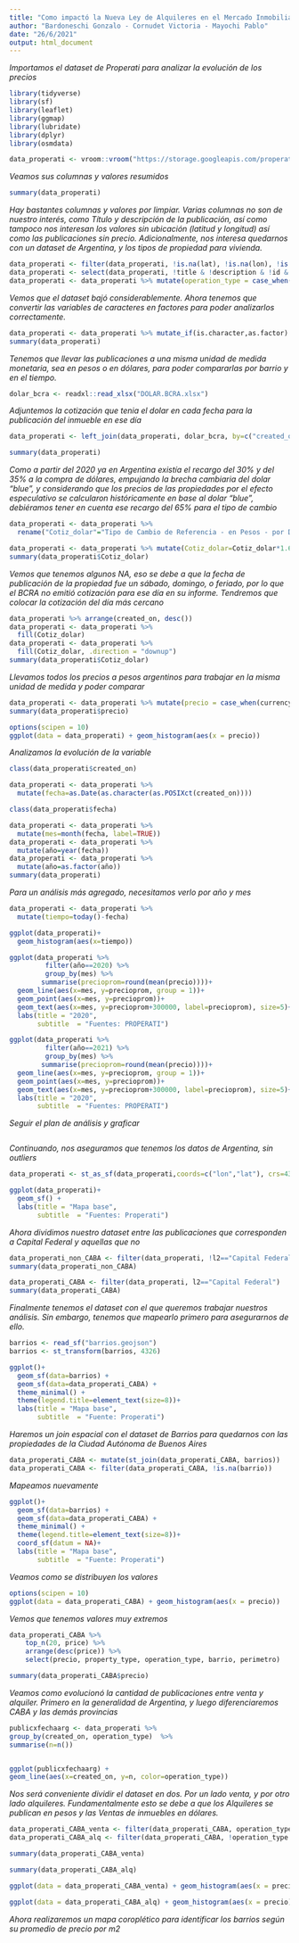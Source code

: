 ```yaml
---
title: "Como impactó la Nueva Ley de Alquileres en el Mercado Inmobiliario"
author: "Bardoneschi Gonzalo - Cornudet Victoria - Mayochi Pablo"
date: "26/6/2021"
output: html_document
---
```


*Importamos el dataset de Properati para analizar la evolución de los precios*

```r
library(tidyverse)
library(sf)
library(leaflet)
library(ggmap)
library(lubridate)
library(dplyr)
library(osmdata)
```

```r
data_properati <- vroom::vroom("https://storage.googleapis.com/properati-data-public/ar_properties.csv.gz")
```

*Veamos sus columnas y valores resumidos*

```r
summary(data_properati)
```

*Hay bastantes columnas y valores por limpiar. Varias columnas no son de nuestro interés, como Título y descripción de la publicación, así como tampoco nos interesan los valores sin ubicación (latitud y longitud) así como las publicaciones sin precio. Adicionalmente, nos interesa quedarnos con un dataset de Argentina, y los tipos de propiedad para vivienda.*

```r
data_properati <- filter(data_properati, !is.na(lat), !is.na(lon), !is.na(price), !is.na(currency), l1=="Argentina", !price_period=="Semanal", !currency=="COP", property_type=="Departamento" | property_type=="PH" | property_type=="Casa")
data_properati <- select(data_properati, !title & !description & !id & !ad_type)
data_properati <- data_properati %>% mutate(operation_type = case_when(operation_type == "Alquiler temporal" ~ "Alquiler", operation_type == "Alquiler" ~ "Alquiler", operation_type == "Venta" ~ "Venta"))
```

*Vemos que el dataset bajó considerablemente. Ahora tenemos que convertir las variables de caracteres en factores para poder analizarlos correctamente.*

```r
data_properati <- data_properati %>% mutate_if(is.character,as.factor)
summary(data_properati)
```

*Tenemos que llevar las publicaciones a una misma unidad de medida monetaria, sea en pesos o en dólares, para poder compararlas por barrio y en el tiempo.*

```r
dolar_bcra <- readxl::read_xlsx("DOLAR.BCRA.xlsx")
```

*Adjuntemos la cotización que tenia el dolar en cada fecha para la publicación del inmueble en ese día*

```r
data_properati <- left_join(data_properati, dolar_bcra, by=c("created_on"="Fecha"))
```

```r
summary(data_properati)
```

*Como a partir del 2020 ya en Argentina existía el recargo del 30% y del 35% a la compra de dólares, empujando la brecha cambiaria del dolar "blue", y considerando que los precios de las propiedades por el efecto especulativo se calcularon históricamente en base al dolar "blue", debiéramos tener en cuenta ese recargo del 65% para el tipo de cambio*

```r
data_properati <- data_properati %>%
  rename("Cotiz_dolar"="Tipo de Cambio de Referencia - en Pesos - por Dólar")
```

```r
data_properati <- data_properati %>% mutate(Cotiz_dolar=Cotiz_dolar*1.65)
summary(data_properati$Cotiz_dolar)
```

*Vemos que tenemos algunos NA, eso se debe a que la fecha de publicación de la propiedad fue un sábado, domingo, o feriado, por lo que el BCRA no emitió cotización para ese día en su informe. Tendremos que colocar la cotización del día más cercano*

```r
data_properati %>% arrange(created_on, desc())
data_properati <- data_properati %>% 
  fill(Cotiz_dolar)
data_properati <- data_properati %>% 
  fill(Cotiz_dolar, .direction = "downup")
summary(data_properati$Cotiz_dolar)
```

*Llevamos todos los precios a pesos argentinos para trabajar en la misma unidad de medida y poder comparar*

```r
data_properati <- data_properati %>% mutate(precio = case_when(currency == "USD" ~ price*Cotiz_dolar, currency == "ARS" ~ price))
summary(data_properati$precio)
```

```r
options(scipen = 10)
ggplot(data = data_properati) + geom_histogram(aes(x = precio))
```

*Analizamos la evolución de la variable*

```r
class(data_properati$created_on)
```

```r
data_properati <- data_properati %>% 
  mutate(fecha=as.Date(as.character(as.POSIXct(created_on))))
```

```r
class(data_properati$fecha)
```

```r
data_properati <- data_properati %>% 
  mutate(mes=month(fecha, label=TRUE))
data_properati <- data_properati %>% 
  mutate(año=year(fecha))
data_properati <- data_properati %>% 
  mutate(año=as.factor(año))
summary(data_properati)
```

*Para un análisis más agregado, necesitamos verlo por año y mes*

```r
data_properati <- data_properati %>% 
  mutate(tiempo=today()-fecha)
```

```r
ggplot(data_properati)+
  geom_histogram(aes(x=tiempo))
```

```r
ggplot(data_properati %>% 
         filter(año==2020) %>% 
         group_by(mes) %>% 
        summarise(precioprom=round(mean(precio))))+
  geom_line(aes(x=mes, y=precioprom, group = 1))+
  geom_point(aes(x=mes, y=precioprom))+
  geom_text(aes(x=mes, y=precioprom+300000, label=precioprom), size=5)+
  labs(title = "2020", 
       subtitle  = "Fuentes: PROPERATI")
```

```r
ggplot(data_properati %>% 
         filter(año==2021) %>% 
         group_by(mes) %>% 
        summarise(precioprom=round(mean(precio))))+
  geom_line(aes(x=mes, y=precioprom, group = 1))+
  geom_point(aes(x=mes, y=precioprom))+
  geom_text(aes(x=mes, y=precioprom+300000, label=precioprom), size=5)+
  labs(title = "2020", 
       subtitle  = "Fuentes: PROPERATI")
```

*Seguir el plan de análisis y graficar*

```r

```


*Continuando, nos aseguramos que tenemos los datos de Argentina, sin outliers*

```r
data_properati <- st_as_sf(data_properati,coords=c("lon","lat"), crs=4326)
```

```r
ggplot(data_properati)+
  geom_sf() +
  labs(title = "Mapa base", 
       subtitle  = "Fuentes: Properati")
```

*Ahora dividimos nuestro dataset entre las publicaciones que corresponden a Capital Federal y aquellas que no*

```r
data_properati_non_CABA <- filter(data_properati, !l2=="Capital Federal")
summary(data_properati_non_CABA)
```

```r
data_properati_CABA <- filter(data_properati, l2=="Capital Federal")
summary(data_properati_CABA)
```

*Finalmente tenemos el dataset con el que queremos trabajar nuestros análisis. Sin embargo, tenemos que mapearlo primero para asegurarnos de ello.*

```r
barrios <- read_sf("barrios.geojson")
barrios <- st_transform(barrios, 4326)
```

```r
ggplot()+
  geom_sf(data=barrios) +
  geom_sf(data=data_properati_CABA) +
  theme_minimal() +
  theme(legend.title=element_text(size=8))+
  labs(title = "Mapa base", 
       subtitle  = "Fuente: Properati")
```

*Haremos un join espacial con el dataset de Barrios para quedarnos con las propiedades de la Ciudad Autónoma de Buenos Aires*

```r
data_properati_CABA <- mutate(st_join(data_properati_CABA, barrios))
data_properati_CABA <- filter(data_properati_CABA, !is.na(barrio))
```

*Mapeamos nuevamente*

```r
ggplot()+
  geom_sf(data=barrios) +
  geom_sf(data=data_properati_CABA) +
  theme_minimal() +
  theme(legend.title=element_text(size=8))+
  coord_sf(datum = NA)+
  labs(title = "Mapa base", 
       subtitle  = "Fuente: Properati")
```

*Veamos como se distribuyen los valores*

```r
options(scipen = 10)
ggplot(data = data_properati_CABA) + geom_histogram(aes(x = precio))
```

*Vemos que tenemos valores muy extremos*

```r
data_properati_CABA %>% 
    top_n(20, price) %>% 
    arrange(desc(price)) %>% 
    select(precio, property_type, operation_type, barrio, perimetro)
```

```r
summary(data_properati_CABA$precio)
```

*Veamos como evolucionó la cantidad de publicaciones entre venta y alquiler. Primero en la generalidad de Argentina, y luego diferenciaremos CABA y las demás provincias*

```r
publicxfechaarg <- data_properati %>% 
group_by(created_on, operation_type)  %>% 
summarise(n=n())
```

```r

```

```r
ggplot(publicxfechaarg) +
geom_line(aes(x=created_on, y=n, color=operation_type))
```

*Nos será conveniente dividir el dataset en dos. Por un lado venta, y por otro lado alquileres. Fundamentalmente esto se debe a que los Alquileres se publican en pesos y las Ventas de inmuebles en dólares.*

```r
data_properati_CABA_venta <- filter(data_properati_CABA, operation_type == "Venta")
data_properati_CABA_alq <- filter(data_properati_CABA, !operation_type == "Venta")
```

```r
summary(data_properati_CABA_venta)
```

```r
summary(data_properati_CABA_alq)
```

```r
ggplot(data = data_properati_CABA_venta) + geom_histogram(aes(x = precio))
```

```r
ggplot(data = data_properati_CABA_alq) + geom_histogram(aes(x = precio))
```


*Ahora realizaremos un mapa coroplético para identificar los barrios según su promedio de precio por m2*

```r

```

```r

```
